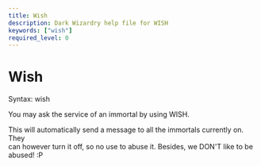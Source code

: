 ```yaml
---
title: Wish
description: Dark Wizardry help file for WISH
keywords: ["wish"]
required_level: 0
---
```


# Wish

Syntax: wish  

You may ask the service of an immortal by using WISH.  

This will automatically send a message to all the immortals currently on.  They  
can however turn it off, so no use to abuse it.  Besides, we DON'T like to be  
abused! :P